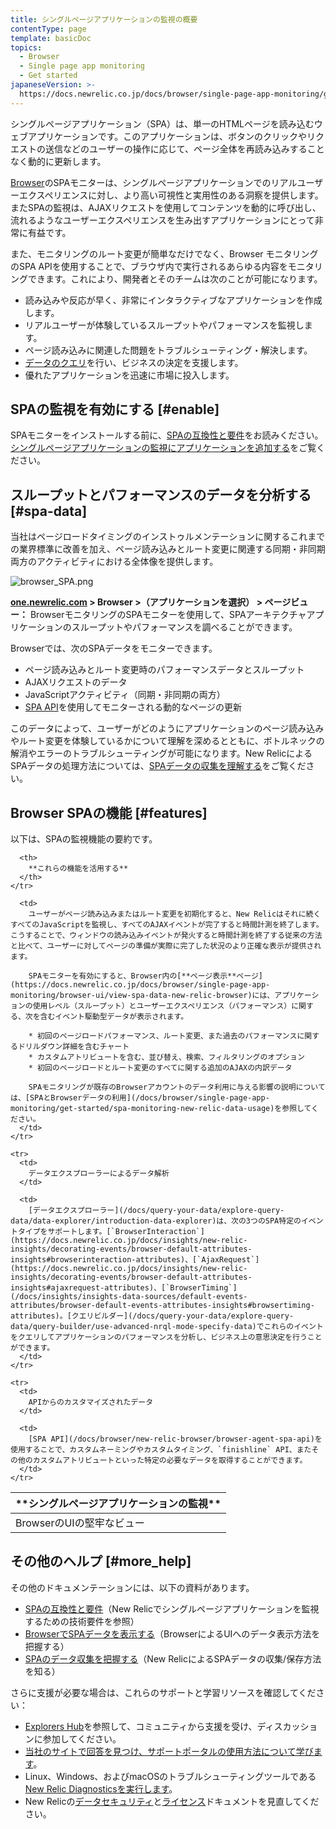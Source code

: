 ```yaml
---
title: シングルページアプリケーションの監視の概要
contentType: page
template: basicDoc
topics:
  - Browser
  - Single page app monitoring
  - Get started
japaneseVersion: >-
  https://docs.newrelic.co.jp/docs/browser/single-page-app-monitoring/get-started/introduction-single-page-app-monitoring
---
```


シングルページアプリケーション（SPA）は、単一のHTMLページを読み込むウェブアプリケーションです。このアプリケーションは、ボタンのクリックやリクエストの送信などのユーザーの操作に応じて、ページ全体を再読み込みすることなく動的に更新します。

[Browser](/docs/browser/new-relic-browser/getting-started/new-relic-browser)のSPAモニターは、シングルページアプリケーションでのリアルユーザーエクスペリエンスに対し、より高い可視性と実用性のある洞察を提供します。またSPAの監視は、AJAXリクエストを使用してコンテンツを動的に呼び出し、流れるようなユーザーエクスペリエンスを生み出すアプリケーションにとって非常に有益です。

また、モニタリングのルート変更が簡単なだけでなく、Browser モニタリングのSPA APIを使用することで、ブラウザ内で実行されるあらゆる内容をモニタリングできます。これにより、開発者とそのチームは次のことが可能になります。

* 読み込みや反応が早く、非常にインタラクティブなアプリケーションを作成します。
* リアルユーザーが体験しているスループットやパフォーマンスを監視します。
* ページ読み込みに関連した問題をトラブルシューティング・解決します。
* [データのクエリ](/docs/using-new-relic/data/understand-data/query-new-relic-data)を行い、ビジネスの決定を支援します。
* 優れたアプリケーションを迅速に市場に投入します。

## SPAの監視を有効にする [#enable]

SPAモニターをインストールする前に、[SPAの互換性と要件](https://docs.newrelic.co.jp/docs/browser/single-page-app-monitoring/get-started/spa-compatibility-requirements)をお読みください。[シングルページアプリケーションの監視にアプリケーションを追加する](/docs/browser/single-page-app-monitoring/get-started/add-apps-single-page-app-monitoring)をご覧ください。

## スループットとパフォーマンスのデータを分析する [#spa-data]

当社はページロードタイミングのインストゥルメンテーションに関するこれまでの業界標準に改善を加え、ページ読み込みとルート変更に関連する同期・非同期両方のアクティビティにおける全体像を提供します。

![browser_SPA.png](./images/browser_SPA.png "browser_SPA.png")

**[one.newrelic.com](https://one.newrelic.com) > Browser >（アプリケーションを選択） > ページビュー：** BrowserモニタリングのSPAモニターを使用して、SPAアーキテクチャアプリケーションのスループットやパフォーマンスを調べることができます。

Browserでは、次のSPAデータをモニターできます。

* ページ読み込みとルート変更時のパフォーマンスデータとスループット
* AJAXリクエストのデータ
* JavaScriptアクティビティ（同期・非同期の両方）
* [SPA API](/docs/browser/new-relic-browser/browser-agent-spa-api)を使用してモニターされる動的なページの更新

このデータによって、ユーザーがどのようにアプリケーションのページ読み込みやルート変更を体験しているかについて理解を深めるとともに、ボトルネックの解消やエラーのトラブルシューティングが可能になります。New RelicによるSPAデータの処理方法については、[SPAデータの収集を理解する](/docs/browser/single-page-app-monitoring/use-spa-data/understand-spa-data-collection)をご覧ください。

## Browser SPAの機能 [#features]

以下は、SPAの監視機能の要約です。

<Table>
  <thead>
    <tr>
      <th style={{ width: "200px" }}>
        **シングルページアプリケーションの監視**
      </th>

      <th>
        **これらの機能を活用する**
      </th>
    </tr>
  </thead>

  <tbody>
    <tr>
      <td>
        BrowserのUIの堅牢なビュー
      </td>

      <td>
        ユーザーがページ読み込みまたはルート変更を初期化すると、New Relicはそれに続くすべてのJavaScriptを監視し、すべてのAJAXイベントが完了すると時間計測を終了します。こうすることで、ウィンドウの読み込みイベントが発火すると時間計測を終了する従来の方法と比べて、ユーザーに対してページの準備が実際に完了した状況のより正確な表示が提供されます。

        SPAモニターを有効にすると、Browser内の[**ページ表示**ページ](https://docs.newrelic.co.jp/docs/browser/single-page-app-monitoring/browser-ui/view-spa-data-new-relic-browser)には、アプリケーションの使用レベル（スループット）とユーザーエクスペリエンス（パフォーマンス）に関する、次を含むイベント駆動型データが表示されます。

        * 初回のページロードパフォーマンス、ルート変更、また過去のパフォーマンスに関するドリルダウン詳細を含むチャート
        * カスタムアトリビュートを含む、並び替え、検索、フィルタリングのオプション
        * 初回のページロードとルート変更のすべてに関する追加のAJAXの内訳データ

        SPAモニタリングが既存のBrowserアカウントのデータ利用に与える影響の説明については、[SPAとBrowserデータの利用](/docs/browser/single-page-app-monitoring/get-started/spa-monitoring-new-relic-data-usage)を参照してください。
      </td>
    </tr>

    <tr>
      <td>
        データエクスプローラーによるデータ解析
      </td>

      <td>
        [データエクスプローラー](/docs/query-your-data/explore-query-data/data-explorer/introduction-data-explorer)は、次の3つのSPA特定のイベントタイプをサポートします。[`BrowserInteraction`](https://docs.newrelic.co.jp/docs/insights/new-relic-insights/decorating-events/browser-default-attributes-insights#browserinteraction-attributes)、[`AjaxRequest`](https://docs.newrelic.co.jp/docs/insights/new-relic-insights/decorating-events/browser-default-attributes-insights#ajaxrequest-attributes)、[`BrowserTiming`](/docs/insights/insights-data-sources/default-events-attributes/browser-default-events-attributes-insights#browsertiming-attributes)。[クエリビルダー](/docs/query-your-data/explore-query-data/query-builder/use-advanced-nrql-mode-specify-data)でこれらのイベントをクエリしてアプリケーションのパフォーマンスを分析し、ビジネス上の意思決定を行うことができます。
      </td>
    </tr>

    <tr>
      <td>
        APIからのカスタマイズされたデータ
      </td>

      <td>
        [SPA API](/docs/browser/new-relic-browser/browser-agent-spa-api)を使用することで、カスタムネーミングやカスタムタイミング、`finishline` API、またその他のカスタムアトリビュートといった特定の必要なデータを取得することができます。
      </td>
    </tr>
  </tbody>
</Table>

## その他のヘルプ [#more_help]

その他のドキュメンテーションには、以下の資料があります。

* [SPAの互換性と要件](/docs/browser/single-page-app-monitoring/get-started/spa-compatibility-requirements)（New Relicでシングルページアプリケーションを監視するための技術要件を参照）
* [BrowserでSPAデータを表示する](/docs/browser/single-page-app-monitoring/browser-ui/view-spa-data-new-relic-browser)（BrowserによるUIへのデータ表示方法を把握する）
* [SPAのデータ収集を把握する](/docs/browser/single-page-app-monitoring/browser-ui/understand-spa-data-collection)（New RelicによるSPAデータの収集/保存方法を知る）

さらに支援が必要な場合は、これらのサポートと学習リソースを確認してください：

* [Explorers Hub](https://discuss.newrelic.com/)を参照して、コミュニティから支援を受け、ディスカッションに参加してください。
* [当社のサイトで回答を見つけ、サポートポータルの使用方法について学びます](/docs/using-new-relic/welcome-new-relic/get-started/find-help-use-support-portal)。
* Linux、Windows、およびmacOSのトラブルシューティングツールである[New Relic Diagnosticsを実行します](/docs/using-new-relic/cross-product-functions/troubleshooting/new-relic-diagnostics)。
* New Relicの[データセキュリティ](/docs/security)と[ライセンス](/docs/licenses)ドキュメントを見直してください。
